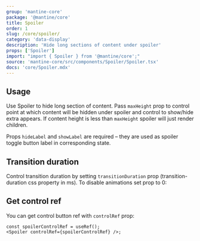 ```yaml
---
group: 'mantine-core'
package: '@mantine/core'
title: Spoiler
order: 1
slug: /core/spoiler/
category: 'data-display'
description: 'Hide long sections of content under spoiler'
props: ['Spoiler']
import: "import { Spoiler } from '@mantine/core';"
source: 'mantine-core/src/components/Spoiler/Spoiler.tsx'
docs: 'core/Spoiler.mdx'
---
```



## Usage

Use Spoiler to hide long section of content.
Pass `maxHeight` prop to control point at which content will be hidden under spoiler and control to show/hide extra appears.
If content height is less than `maxHeight` spoiler will just render children.

Props `hideLabel` and `showLabel` are required – they are used as spoiler toggle button label in corresponding state.

<SpoilerBaseDemo />

## Transition duration

Control transition duration by setting `transitionDuration` prop (transition-duration css property in ms).
To disable animations set prop to 0:

<SpoilerNoAnimationDemo />

## Get control ref

You can get control button ref with `controlRef` prop:

```tsx
const spoilerControlRef = useRef();
<Spoiler controlRef={spoilerControlRef} />;
```
